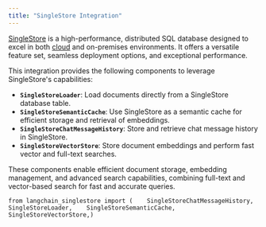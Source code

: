 ```yaml
---
title: "SingleStore Integration"
---
```


[SingleStore](https://singlestore.com/) is a high-performance, distributed SQL database designed to excel in both [cloud](https://www.singlestore.com/cloud/) and on-premises environments. It offers a versatile feature set, seamless deployment options, and exceptional performance.

This integration provides the following components to leverage SingleStore's capabilities:

* **`SingleStoreLoader`**: Load documents directly from a SingleStore database table.
* **`SingleStoreSemanticCache`**: Use SingleStore as a semantic cache for efficient storage and retrieval of embeddings.
* **`SingleStoreChatMessageHistory`**: Store and retrieve chat message history in SingleStore.
* **`SingleStoreVectorStore`**: Store document embeddings and perform fast vector and full-text searches.

These components enable efficient document storage, embedding management, and advanced search capabilities, combining full-text and vector-based search for fast and accurate queries.

```
from langchain_singlestore import (    SingleStoreChatMessageHistory,    SingleStoreLoader,    SingleStoreSemanticCache,    SingleStoreVectorStore,)
```

